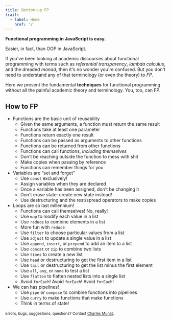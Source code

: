 ```yaml
---
title: Bottom-up FP
trail:
  - label: Home
    href: '/'
---
```


**Functional programming in JavaScript is easy.**

Easier, in fact, than OOP in JavaScript.

If you've been looking at academic discourses about functional programming with terms such as _referential transparency_, _lambda calculus_, and the dreaded _monad_, then it's no wonder you're confused. But you don't need to understand any of that terminology (or even the theory) to _FP_.

Here we present the fundamental **techniques** for functional programming without all the painful academic theory and terminology. You, too, can FP.

## How to FP

<ul>
  <li>
    <Link to='/inductive/reusability/' aria-label='Reusability'>Functions are the basic unit of reusability</Link>
    <ul>
      <li><Link to='/inductive/reusability/#purity-rules'>Given the same arguments, a function must return the same result</Link></li>
      <li><Link to='/inductive/reusability/#real-functions-have-parameters'>Functions take at least one parameter</Link></li>
      <li><Link to='/inductive/reusability/#real-functions-return-a-value'>Functions return exactly one result</Link></li>
      <li><Link to='/inductive/reusability/#join-the-higher-order'>Functions can be passed as arguments to other functions</Link></li>
      <li><Link to='/inductive/reusability/#who-wants-curry'>Functions can be returned from other functions</Link></li>
      <li><Link to='/inductive/reusability/#we-can-has-recursion'>Functions can call functions, <em>including themselves</em></Link></li>
      <li><Link to='/inductive/reusability/#say-no-to-side-effects'>Don't be reaching outside the function to mess with shit</Link></li>
      <li><Link to='/inductive/reusability/#no-mutating-variables'>Make copies when passing by reference</Link></li>
      <li><Link to='/inductive/reusability/#closures-are-cool'>Functions can remember things for you</Link></li>
    </ul>
  </li>
  <li>
    <Link to='/inductive/immutability/' aria-label='Immutability'>Variables are &ldquo;set and forget&rdquo;</Link>
    <ul>
      <li><Link to='/inductive/immutability/#use-const-exclusively'>Use <code>const</code> exclusively!</Link></li>
      <li><Link to='/inductive/immutability/#assign-upon-declaration'>Assign variables when they are declared</Link></li>
      <li><Link to='/inductive/immutability/#never-mutate'>Once a variable has been assigned, don't be changing it</Link></li>
      <li><Link to='/inductive/immutability/#never-destroy-state'>Don't erase state: create new state instead!</Link></li>
      <li><Link to='/inductive/immutability/#use-destructuring-to-make-copies'>Use destructuring and the rest/spread operators to make copies</Link></li>
    </ul>
  </li>
  <li>
    <Link to='/inductive/iteration/' aria-label='Iteration'>Loops are so last millennium!</Link>
    <ul>
      <li><Link to='/inductive/iteration/#recusrive-functions'>Functions can call themselves! No, really!</Link></li>
      <li><Link to='/inductive/iteration/#map'>Use <code>map</code> to modify each value in a list</Link></li>
      <li><Link to='/inductive/iteration/#reduce'>Use <code>reduce</code> to combine elements in a list</Link></li>
      <li><Link to='/inductive/iteration/#reduce-again'>More fun with <code>reduce</code></Link></li>
      <li><Link to='/inductive/iteration/#filter'>Use <code>filter</code> to choose particular values from a list</Link></li>
      <li><Link to='/inductive/iteration/#adjust'>Use <code>adjust</code> to update a single value in a list</Link></li>
      <li><Link to='/inductive/iteration/#append'>Use <code>append</code>, <code>insert</code>, or <code>prepend</code> to add an item to a list</Link></li>
      <li><Link to='/inductive/iteration/#concat'>Use <code>concat</code> or <code>zip</code> to combine two lists</Link></li>
      <li><Link to='/inductive/iteration/#times'>Use <code>times</code> to create a new list</Link></li>
      <li><Link to='/inductive/iteration/#head'>Use <code>head</code> or destructuring to get the first item in a list</Link></li>
      <li><Link to='/inductive/iteration/#tail'>Use <code>tail</code> or destructuring to get the list minus the first element</Link></li>
      <li><Link to='/inductive/iteration/#all'>Use <code>all</code>, <code>any</code>, or <code>none</code> to test a list</Link></li>
      <li><Link to='/inductive/iteration/#flatten'>Use <code>flatten</code> to flatten nested lists into a single list</Link></li>
      <li><Link to='/inductive/iteration/#avoid-foreach'>Avoid <code>forEach</code>! Avoid <code>forEach</code>! Avoid <code>forEach</code>!</Link></li>
    </ul>
  </li>
  <li>
    <Link to='/inductive/composition/' aria-label='Composition'>We can has pipelines!</Link>
    <ul>
      <li><Link to='/inductive/composition/#pipe'>Use <code>pipe</code> or <code>compose</code> to combine functions into pipelines</Link></li>
      <li><Link to='/inductive/composition/#curry'>Use <code>curry</code> to make functions that make functions</Link></li>
      <li><Link to='/inductive/composition/#state-state-state'>Think in terms of state!</Link></li>
    </ul>
  </li>
</ul>

<small>Errors, bugs, suggestions, questions? Contact <a href='mailto:charles_munat@bnz.co.nz'>Charles Munat</a></small>.
